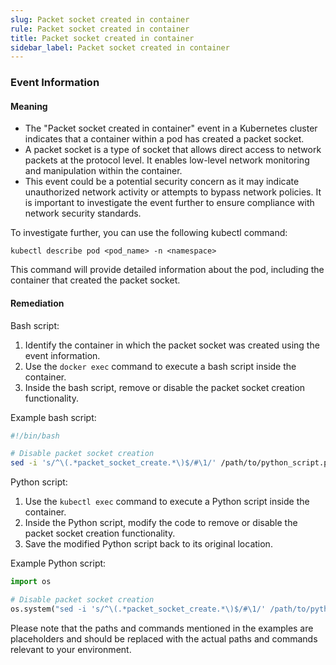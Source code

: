 ```yaml
--- 
slug: Packet socket created in container
rule: Packet socket created in container
title: Packet socket created in container
sidebar_label: Packet socket created in container
---
```

                   

### Event Information

#### Meaning

- The "Packet socket created in container" event in a Kubernetes cluster indicates that a container within a pod has created a packet socket. 
- A packet socket is a type of socket that allows direct access to network packets at the protocol level. It enables low-level network monitoring and manipulation within the container. 
- This event could be a potential security concern as it may indicate unauthorized network activity or attempts to bypass network policies. It is important to investigate the event further to ensure compliance with network security standards.

To investigate further, you can use the following kubectl command:
```
kubectl describe pod <pod_name> -n <namespace>
```
This command will provide detailed information about the pod, including the container that created the packet socket.

#### Remediation

Bash script:
1. Identify the container in which the packet socket was created using the event information.
2. Use the `docker exec` command to execute a bash script inside the container.
3. Inside the bash script, remove or disable the packet socket creation functionality.

Example bash script:
```bash
#!/bin/bash

# Disable packet socket creation
sed -i 's/^\(.*packet_socket_create.*\)$/#\1/' /path/to/python_script.py
```

Python script:
1. Use the `kubectl exec` command to execute a Python script inside the container.
2. Inside the Python script, modify the code to remove or disable the packet socket creation functionality.
3. Save the modified Python script back to its original location.

Example Python script:
```python
import os

# Disable packet socket creation
os.system("sed -i 's/^\(.*packet_socket_create.*\)$/#\1/' /path/to/python_script.py")
```

Please note that the paths and commands mentioned in the examples are placeholders and should be replaced with the actual paths and commands relevant to your environment.

 